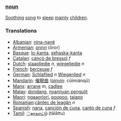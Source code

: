 ===[[noun]]===
[[Soothing]] [[song]] to [[sleep]] [[mainly]] [[child]]ren.
===Translations===
*[[Albanian]]: [[nina-nanë]]
*[[Armenian]]: [[օրոր]] (ōror)
*[[Basque]]: [[lo-kanta]], [[sehaska-kanta]]
*[[Catalan]]: [[cançò de bressol]] ''f''
*[[Dutch]]: [[slaapliedje]] ''n'', [[wiegeliedje]] ''n''
*[[French]]: [[berceuse]] ''f''
*[[German]]: [[Schlaflied]] ''n'' [[Wiegenlied]] ''n''
*[[Mandarin]]: [[催眠曲]] ([[pinyin]]: cūimiánqǔ)
*[[Manx]]: [[arrane]] ''m'', [[cadlee]]
*[[Malay]]: [[dondang]], [[nyannyan pengulit]]
*[[Maori]]: [[ngaaoriori]], [[poopoo]], [[taiapo]]
*[[Romanian]]:[[cântec de leagăn]] ''n''
*[[Spanish]]: [[nana]], [[canción de cuna]], [[canto de cuna]] ''f''
*[[Tamil]]: [[்தாலாட்டு]] (tālāttu)